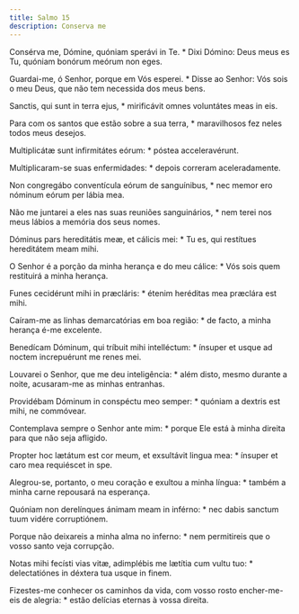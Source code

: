 ```yaml
---
title: Salmo 15
description: Conserva me
---
```


<div class="side-by-side not-content">

Consérva me, Dómine, quóniam sperávi in Te. * Dixi Dómino: Deus meus es Tu, quóniam bonórum meórum non eges.

Guardai-me, ó Senhor, porque em Vós esperei. * Disse ao Senhor: Vós sois o meu Deus, que não tem necessida dos meus bens.

Sanctis, qui sunt in terra ejus, * mirificávit omnes voluntátes meas in eis.

Para com os santos que estão sobre a sua terra, * maravilhosos fez neles todos meus desejos.

Multiplicátæ sunt infirmitátes eórum: * póstea acceleravérunt.

Multiplicaram-se suas enfermidades: * depois correram aceleradamente.

Non congregábo conventícula eórum de sanguínibus, * nec memor ero nóminum eórum per lábia mea.

Não me juntarei a eles nas suas reuniões sanguinários, * nem terei nos meus lábios a memória dos seus nomes.

Dóminus pars hereditátis meæ, et cálicis mei: * Tu es, qui restítues hereditátem meam mihi.

O Senhor é a porção da minha herança e do meu cálice: * Vós sois quem restituirá a minha herança.

Funes cecidérunt mihi in præcláris: * étenim heréditas mea præclára est mihi.

Caíram-me as linhas demarcatórias em boa região: * de facto, a minha herança é-me excelente.

Benedícam Dóminum, qui tríbuit mihi intelléctum: * ínsuper et usque ad noctem increpuérunt me renes mei.

Louvarei o Senhor, que me deu inteligência: * além disto, mesmo durante a noite, acusaram-me as minhas entranhas.

Providébam Dóminum in conspéctu meo semper: * quóniam a dextris est mihi, ne commóvear.

Contemplava sempre o Senhor ante mim: * porque Ele está à minha direita para que não seja afligido.

Propter hoc lætátum est cor meum, et exsultávit lingua mea: * ínsuper et caro mea requiéscet in spe.

Alegrou-se, portanto, o meu coração e exultou a minha língua: * também a minha carne repousará na esperança.

Quóniam non derelínques ánimam meam in inférno: * nec dabis sanctum tuum vidére corruptiónem.

Porque não deixareis a minha alma no inferno: * nem permitireis que o vosso santo veja corrupção.

Notas mihi fecísti vias vitæ, adimplébis me lætítia cum vultu tuo: * delectatiónes in déxtera tua usque in finem.

Fizestes-me conhecer os caminhos da vida, com vosso rosto encher-me-eis de alegria: * estão delícias eternas à vossa direita.

</div>
